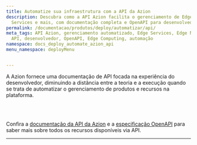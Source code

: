 ```yaml
---
title: Automatize sua infraestrutura com a API da Azion
description: Descubra como a API Azion facilita o gerenciamento de Edge Nodes, Edge
  Services e mais, com documentação completa e OpenAPI para desenvolvedores.
permalink: /documentacao/produtos/deploy/automatizar/api/
meta_tags: API Azion, gerenciamento automatizado, Edge Services, Edge Nodes, documentação
  API, desenvolvedor, OpenAPI, Edge Computing, automação
namespace: docs_deploy_automate_azion_api
menu_namespace: deployMenu


---
```


A Azion fornece uma documentação de API focada na experiência do desenvolvedor, diminuindo a distância entre a teoria e a execução quando se trata de automatizar o gerenciamento de produtos e recursos na plataforma.

<LinkButton link="https://api.azion.com/#12baf375-02a9-4226-be70-3ee700fb5195" label="API de Credenciais" severity="secondary" /><br/>
<LinkButton link="https://api.azion.com/#75d2b32f-fb8a-47d8-bbbd-32c2e8650ba4" label="API de Edge Nodes" severity="secondary" /><br/>
<LinkButton link="https://api.azion.com/#bf784c09-a9f6-4b95-bd4d-1b8cb4fc017e" label="API de Edge Services" severity="secondary" />

Confira a [documentação da API da Azion](https://api.azion.com/) e a [especificação OpenAPI](https://github.com/aziontech/azionapi-openapi/) para saber mais sobre todos os recursos disponíveis via API.

---

